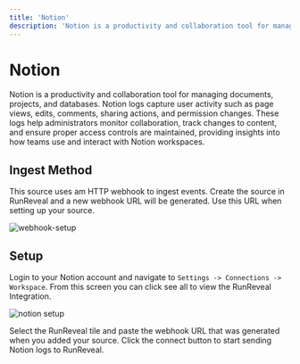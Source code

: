 ```yaml
---
title: 'Notion'
description: 'Notion is a productivity and collaboration tool for managing documents, projects, and databases. Notion logs capture user activity such as page views, edits, comments, sharing actions, and permission changes. These logs help administrators monitor collaboration, track changes to content, and ensure proper access controls are maintained, providing insights into how teams use and interact with Notion workspaces.'
---
```


# Notion

Notion is a productivity and collaboration tool for managing documents, projects, and databases. Notion logs capture user activity such as page views, edits, comments, sharing actions, and permission changes. These logs help administrators monitor collaboration, track changes to content, and ensure proper access controls are maintained, providing insights into how teams use and interact with Notion workspaces.

## Ingest Method

This source uses am HTTP webhook to ingest events. Create the source in RunReveal and a new webhook URL will be generated. Use this URL when setting up your source.

![webhook-setup](/webhook-setup.png)

## Setup

Login to your Notion account and navigate to `Settings -> Connections -> Workspace`. From this screen you can click see all to view the RunReveal Integration.

![notion setup](/notion-tiles.png)

Select the RunReveal tile and paste the webhook URL that was generated when you added your source. Click the connect button to start sending Notion logs to RunReveal.